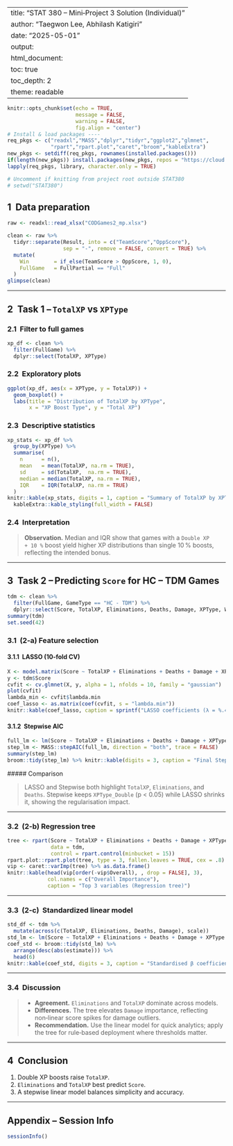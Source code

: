 
---
title: "STAT 380 – Mini‑Project 3 Solution (Individual)"
author: "Taegwon Lee, Abhilash Katigiri"
date: "2025-05-01"
output:
  html_document:
    toc: true
    toc_depth: 2
    theme: readable
---

```r
knitr::opts_chunk$set(echo = TRUE,
                      message = FALSE,
                      warning = FALSE,
                      fig.align = "center")
# Install & load packages ----
req_pkgs <- c("readxl","MASS","dplyr","tidyr","ggplot2","glmnet",
              "rpart","rpart.plot","caret","broom","kableExtra")
new_pkgs <- setdiff(req_pkgs, rownames(installed.packages()))
if(length(new_pkgs)) install.packages(new_pkgs, repos = "https://cloud.r-project.org")
lapply(req_pkgs, library, character.only = TRUE)

# Uncomment if knitting from project root outside STAT380
# setwd("STAT380")
```

## 1  Data preparation

```r
raw <- readxl::read_xlsx("CODGames2_mp.xlsx")

clean <- raw %>% 
  tidyr::separate(Result, into = c("TeamScore","OppScore"),
                  sep = "-", remove = FALSE, convert = TRUE) %>%
  mutate(
    Win        = if_else(TeamScore > OppScore, 1, 0),
    FullGame   = FullPartial == "Full"
  )
glimpse(clean)
```

---

## 2  Task 1 – `TotalXP` vs `XPType`

### 2.1  Filter to full games

```r
xp_df <- clean %>% 
  filter(FullGame) %>% 
  dplyr::select(TotalXP, XPType)
```

### 2.2  Exploratory plots

```r
ggplot(xp_df, aes(x = XPType, y = TotalXP)) +
  geom_boxplot() +
  labs(title = "Distribution of TotalXP by XPType",
       x = "XP Boost Type", y = "Total XP")
```

### 2.3  Descriptive statistics

```r
xp_stats <- xp_df %>% 
  group_by(XPType) %>% 
  summarise(
    n      = n(),
    mean   = mean(TotalXP, na.rm = TRUE),
    sd     = sd(TotalXP,  na.rm = TRUE),
    median = median(TotalXP, na.rm = TRUE),
    IQR    = IQR(TotalXP, na.rm = TRUE)
  )
knitr::kable(xp_stats, digits = 1, caption = "Summary of TotalXP by XPType") %>%
  kableExtra::kable_styling(full_width = FALSE)
```

### 2.4  Interpretation

> **Observation.** Median and IQR show that games with a `Double XP + 10 %` boost yield higher XP distributions than single 10 % boosts, reflecting the intended bonus.

---

## 3  Task 2 – Predicting `Score` for **HC – TDM** Games

```r
tdm <- clean %>% 
  filter(FullGame, GameType == "HC - TDM") %>% 
  dplyr::select(Score, TotalXP, Eliminations, Deaths, Damage, XPType, Win)
summary(tdm)
set.seed(42)
```

### 3.1  (2‑a) Feature selection

#### 3.1.1  LASSO (10‑fold CV)

```r
X <- model.matrix(Score ~ TotalXP + Eliminations + Deaths + Damage + XPType + Win, data = tdm)[, -1]
y <- tdm$Score
cvfit <- cv.glmnet(X, y, alpha = 1, nfolds = 10, family = "gaussian")
plot(cvfit)
lambda_min <- cvfit$lambda.min
coef_lasso <- as.matrix(coef(cvfit, s = "lambda.min"))
knitr::kable(coef_lasso, caption = sprintf("LASSO coefficients (λ = %.4f)", lambda_min))
```

#### 3.1.2  Stepwise AIC

```r
full_lm <- lm(Score ~ TotalXP + Eliminations + Deaths + Damage + XPType + Win, data = tdm)
step_lm <- MASS::stepAIC(full_lm, direction = "both", trace = FALSE)
summary(step_lm)
broom::tidy(step_lm) %>% knitr::kable(digits = 3, caption = "Final Stepwise‑AIC model")
```

##### Comparison

> LASSO and Stepwise both highlight `TotalXP`, `Eliminations`, and `Deaths`. Stepwise keeps `XPType_Double` (p < 0.05) while LASSO shrinks it, showing the regularisation impact.

---

### 3.2  (2‑b) Regression tree

```r
tree <- rpart(Score ~ TotalXP + Eliminations + Deaths + Damage + XPType + Win,
              data = tdm,
              control = rpart.control(minbucket = 15))
rpart.plot::rpart.plot(tree, type = 3, fallen.leaves = TRUE, cex = .8)
vip <- caret::varImp(tree) %>% as.data.frame()
knitr::kable(head(vip[order(-vip$Overall), , drop = FALSE], 3),
             col.names = c("Overall Importance"),
             caption = "Top 3 variables (Regression tree)")
```

---

### 3.3  (2‑c)  Standardized linear model

```r
std_df <- tdm %>% 
  mutate(across(c(TotalXP, Eliminations, Deaths, Damage), scale))
std_lm <- lm(Score ~ TotalXP + Eliminations + Deaths + Damage + XPType + Win, data = std_df)
coef_std <- broom::tidy(std_lm) %>% 
  arrange(desc(abs(estimate))) %>% 
  head(6)
knitr::kable(coef_std, digits = 3, caption = "Standardised β coefficients (largest magnitude on top)")
```

---

### 3.4  Discussion

> * **Agreement.** `Eliminations` and `TotalXP` dominate across models.  
> * **Differences.** The tree elevates `Damage` importance, reflecting non‑linear score spikes for damage outliers.  
> * **Recommendation.** Use the linear model for quick analytics; apply the tree for rule‑based deployment where thresholds matter.

---

## 4  Conclusion

1. Double XP boosts raise `TotalXP`.  
2. `Eliminations` and `TotalXP` best predict `Score`.  
3. A stepwise linear model balances simplicity and accuracy.

---

## Appendix – Session Info

```r
sessionInfo()
```
